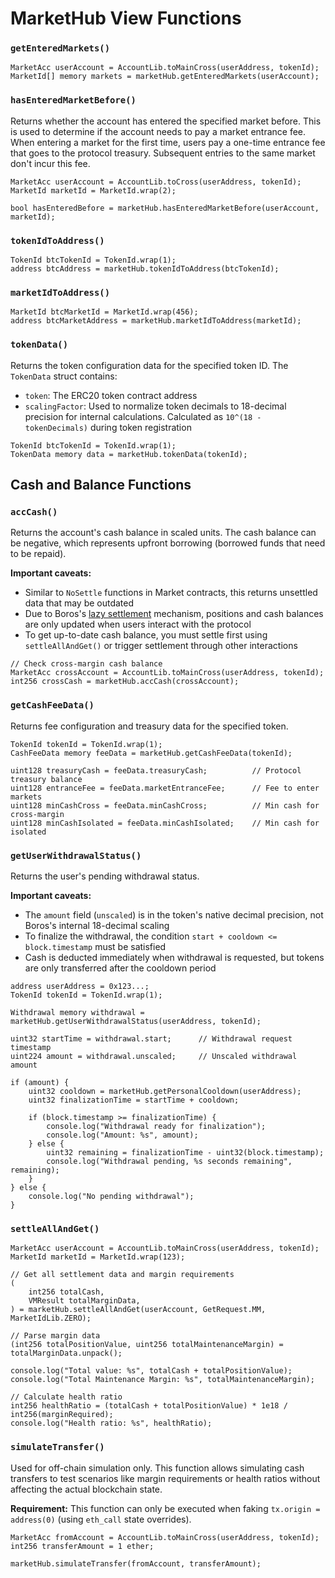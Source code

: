 # MarketHub View Functions

### `getEnteredMarkets()`

```text
MarketAcc userAccount = AccountLib.toMainCross(userAddress, tokenId);
MarketId[] memory markets = marketHub.getEnteredMarkets(userAccount);
```

### `hasEnteredMarketBefore()`

Returns whether the account has entered the specified market before. This is used to determine if the account needs to pay a market entrance fee. When entering a market for the first time, users pay a one-time entrance fee that goes to the protocol treasury. Subsequent entries to the same market don't incur this fee.

```text
MarketAcc userAccount = AccountLib.toCross(userAddress, tokenId);
MarketId marketId = MarketId.wrap(2);

bool hasEnteredBefore = marketHub.hasEnteredMarketBefore(userAccount, marketId);
```

### `tokenIdToAddress()`

```text
TokenId btcTokenId = TokenId.wrap(1);
address btcAddress = marketHub.tokenIdToAddress(btcTokenId);
```

### `marketIdToAddress()`

```text
MarketId btcMarketId = MarketId.wrap(456);
address btcMarketAddress = marketHub.marketIdToAddress(marketId);
```

### `tokenData()`

Returns the token configuration data for the specified token ID. The `TokenData` struct contains:

- `token`: The ERC20 token contract address
- `scalingFactor`: Used to normalize token decimals to 18-decimal precision for internal calculations. Calculated as `10^(18 - tokenDecimals)` during token registration

```text
TokenId btcTokenId = TokenId.wrap(1);
TokenData memory data = marketHub.tokenData(tokenId);
```

## Cash and Balance Functions

### `accCash()`

Returns the account's cash balance in scaled units. The cash balance can be negative, which represents upfront borrowing (borrowed funds that need to be repaid).

**Important caveats:**

- Similar to `NoSettle` functions in Market contracts, this returns unsettled data that may be outdated
- Due to Boros's [lazy settlement](../Mechanics/Settlement.mdx) mechanism, positions and cash balances are only updated when users interact with the protocol
- To get up-to-date cash balance, you must settle first using `settleAllAndGet()` or trigger settlement through other interactions

```text
// Check cross-margin cash balance
MarketAcc crossAccount = AccountLib.toMainCross(userAddress, tokenId);
int256 crossCash = marketHub.accCash(crossAccount);
```

### `getCashFeeData()`

Returns fee configuration and treasury data for the specified token.

```text
TokenId tokenId = TokenId.wrap(1);
CashFeeData memory feeData = marketHub.getCashFeeData(tokenId);

uint128 treasuryCash = feeData.treasuryCash;          // Protocol treasury balance
uint128 entranceFee = feeData.marketEntranceFee;      // Fee to enter markets
uint128 minCashCross = feeData.minCashCross;          // Min cash for cross-margin
uint128 minCashIsolated = feeData.minCashIsolated;    // Min cash for isolated
```

### `getUserWithdrawalStatus()`

Returns the user's pending withdrawal status.

**Important caveats:**

- The `amount` field (`unscaled`) is in the token's native decimal precision, not Boros's internal 18-decimal scaling
- To finalize the withdrawal, the condition `start + cooldown <= block.timestamp` must be satisfied
- Cash is deducted immediately when withdrawal is requested, but tokens are only transferred after the cooldown period

```text
address userAddress = 0x123...;
TokenId tokenId = TokenId.wrap(1);

Withdrawal memory withdrawal = marketHub.getUserWithdrawalStatus(userAddress, tokenId);

uint32 startTime = withdrawal.start;      // Withdrawal request timestamp
uint224 amount = withdrawal.unscaled;     // Unscaled withdrawal amount

if (amount) {
    uint32 cooldown = marketHub.getPersonalCooldown(userAddress);
    uint32 finalizationTime = startTime + cooldown;

    if (block.timestamp >= finalizationTime) {
        console.log("Withdrawal ready for finalization");
        console.log("Amount: %s", amount);
    } else {
        uint32 remaining = finalizationTime - uint32(block.timestamp);
        console.log("Withdrawal pending, %s seconds remaining", remaining);
    }
} else {
    console.log("No pending withdrawal");
}
```

### `settleAllAndGet()`

```text
MarketAcc userAccount = AccountLib.toMainCross(userAddress, tokenId);
MarketId marketId = MarketId.wrap(123);

// Get all settlement data and margin requirements
(
    int256 totalCash,
    VMResult totalMarginData,
) = marketHub.settleAllAndGet(userAccount, GetRequest.MM, MarketIdLib.ZERO);

// Parse margin data
(int256 totalPositionValue, uint256 totalMaintenanceMargin) = totalMarginData.unpack();

console.log("Total value: %s", totalCash + totalPositionValue);
console.log("Total Maintenance Margin: %s", totalMaintenanceMargin);

// Calculate health ratio
int256 healthRatio = (totalCash + totalPositionValue) * 1e18 / int256(marginRequired);
console.log("Health ratio: %s", healthRatio);
```

### `simulateTransfer()`

Used for off-chain simulation only. This function allows simulating cash transfers to test scenarios like margin requirements or health ratios without affecting the actual blockchain state.

**Requirement:** This function can only be executed when faking `tx.origin = address(0)` (using `eth_call` state overrides).

```text
MarketAcc fromAccount = AccountLib.toMainCross(userAddress, tokenId);
int256 transferAmount = 1 ether;

marketHub.simulateTransfer(fromAccount, transferAmount);
```
